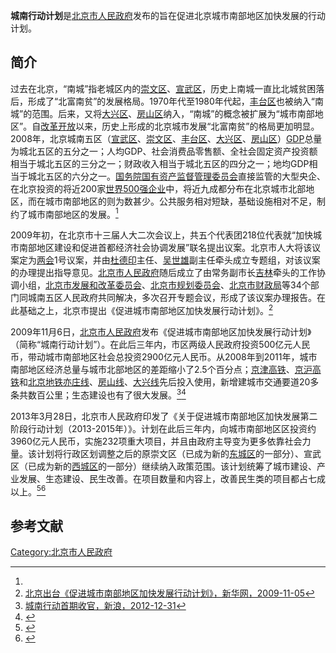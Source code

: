 '''城南行动计划'''是[[北京市人民政府|北京市人民政府]]发布的旨在促进北京城市南部地区加快发展的行动计划。

==简介==
过去在北京，“南城”指老城区内的[[崇文区|崇文区]]、[[宣武区|宣武区]]，历史上南城一直比北城贫困落后，形成了“北富南贫”的发展格局。1970年代至1980年代起，[[丰台区|丰台区]]也被纳入“南城”的范围。后来，又将[[大兴区|大兴区]]、[[房山区|房山区]]纳入，“南城”的概念被扩展为“城市南部地区”。自[[改革开放|改革开放]]以来，历史上形成的北京城市发展“北富南贫”的格局更加明显。2008年，北京城南五区（[[宣武区|宣武区]]、[[崇文区|崇文区]]、[[丰台区|丰台区]]、[[大兴区|大兴区]]、[[房山区|房山区]]）[[GDP|GDP]]总量为城北五区的五分之一；人均GDP、社会消费品零售额、全社会固定资产投资额相当于城北五区的三分之一；财政收入相当于城北五区的四分之一；地均GDP相当于城北五区的六分之一。[[国务院国有资产监督管理委员会|国务院国有资产监督管理委员会]]直接监管的大型央企、在北京投资的将近200家[[世界500强企业|世界500强企业]]中，将近九成都分布在北京城市北部地区，而在城市南部地区的则为数甚少。公共服务相对短缺，基础设施相对不足，制约了城市南部地区的发展。<ref name=xhw/>

2009年初，在北京市十三届人大二次会议上，共五个代表团218位代表就“加快城市南部地区建设和促进首都经济社会协调发展”联名提出议案。北京市人大将该议案定为[[两会|两会]]1号议案，并由[[杜德印|杜德印]]主任、[[吴世雄|吴世雄]]副主任牵头成立专题组，对该议案的办理提出指导意见。[[北京市人民政府|北京市人民政府]]随后成立了由常务副市长[[吉林_(人物)|吉林]]牵头的工作协调小组，[[北京市发展和改革委员会|北京市发展和改革委员会]]、[[北京市规划委员会|北京市规划委员会]]、[[北京市财政局|北京市财政局]]等34个部门同城南五区人民政府共同解决，多次召开专题会议，形成了该议案办理报告。在此基础之上，北京市提出《促进城市南部地区加快发展行动计划》。<ref name=xhw>[http://news.xinhuanet.com/local/2009-11/05/content_12389521.htm 北京出台《促进城市南部地区加快发展行动计划》，新华网，2009-11-05]</ref>

2009年11月6日，[[北京市人民政府|北京市人民政府]]发布《促进城市南部地区加快发展行动计划》（简称“城南行动计划”）。在此后三年内，市区两级人民政府投资500亿元人民币，带动城市南部地区社会总投资2900亿元人民币。从2008年到2011年，城市南部地区经济总量与城市北部地区的差距缩小了2.5个百分点；[[京津高铁|京津高铁]]、[[京沪高铁|京沪高铁]]和[[北京地铁亦庄线|北京地铁亦庄线]]、[[北京地铁房山线|房山线]]、[[北京地铁大兴线|大兴线]]先后投入使用，新增建城市交通要道20多条共数百公里；生态建设也有了很大发展。<ref>[http://news.sina.com.cn/c/2012-12-31/034925930799.shtml 城南行动首期收官，新浪，2012-12-31]</ref><ref name=yi>{{Cite web |url=http://zhengwu.beijing.gov.cn/ghxx/qtgh/t1094011.htm |title=促进城市南部地区加快发展行动计划，首都之窗，2009-11-06 |accessdate=2016-11-27 |archive-date=2011-10-12 |archive-url=https://web.archive.org/web/20111012042841/http://zhengwu.beijing.gov.cn/ghxx/qtgh/t1094011.htm |dead-url=no }}</ref>

2013年3月28日，北京市人民政府印发了《关于促进城市南部地区加快发展第二阶段行动计划（2013-2015年）》。计划在此后三年内，向城市南部地区区投资约3960亿元人民币，实施232项重大项目，并且由政府主导变为更多依靠社会力量。该计划将行政区划调整之后的原崇文区（已成为新的[[东城区_(北京市)|东城区]]的一部分）、宣武区（已成为新的[[西城区|西城区]]的一部分）继续纳入政策范围。该计划统筹了城市建设、产业发展、生态建设、民生改善。在项目数量和内容上，改善民生类的项目都占七成以上。<ref>{{Cite web |url=http://news.163.com/13/0320/01/8QCGJH2I00014AED.html |title=“城南计划”第二季注资3960亿，网易，2013-03-20 |access-date=2016-11-27 |archive-url=https://web.archive.org/web/20161127215921/http://news.163.com/13/0320/01/8QCGJH2I00014AED.html |archive-date=2016-11-27 |dead-url=yes }}</ref><ref>{{Cite web |url=http://www.bjpc.gov.cn/zwxx/gzdt/201303/t9802831.htm |title=关于促进城市南部地区加快发展第二阶段行动计划（2013-2015年），北京市发展和改革委员会，2013-03-27 |access-date=2016-11-27 |archive-url=https://web.archive.org/web/20161127215914/http://www.bjpc.gov.cn/zwxx/gzdt/201303/t9802831.htm |archive-date=2016-11-27 |dead-url=yes }}</ref>

==参考文献==
{{reflist}}

[[Category:北京市人民政府|Category:北京市人民政府]]